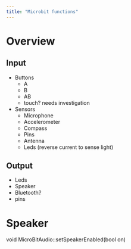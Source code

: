 ```yaml
---
title: "Microbit functions"
---
```


# Overview
## Input
- Buttons
    - A
    - B
    - AB
    - touch? needs investigation
- Sensors
    - Microphone
    - Accelerometer
    - Compass
    - Pins
    - Antenna
    - Leds (reverse current to sense light)

## Output
- Leds
- Speaker
- Bluetooth?
- pins


# Speaker

void MicroBitAudio::setSpeakerEnabled(bool on)